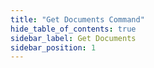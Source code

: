 ```yaml
---
title: "Get Documents Command"
hide_table_of_contents: true
sidebar_label: Get Documents
sidebar_position: 1
---
```





<LanguageSwitcher supportedLanguages={supportedLanguages} />

<LanguageContent language="csharp">
   <GetCsharp />
</LanguageContent>

<LanguageContent language="java">
   <GetJava />
</LanguageContent>

<LanguageContent language="python">
   <GetPython />
</LanguageContent>

<LanguageContent language="php">
   <GetPhp />
</LanguageContent>

<LanguageContent language="nodejs">
   <GetNodejs />
</LanguageContent>


<!---
### Commands
- [Put document](../../../client-api/commands/documents/put)
- [Delete document](../../../client-api/commands/documents/delete)
- [Send multiple commands using a batch](../../../client-api/commands/batches/how-to-send-multiple-commands-using-a-batch)


-->